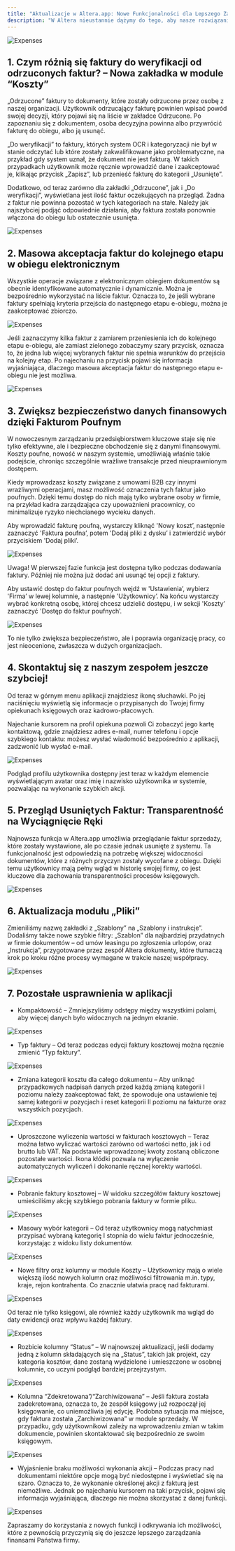 ```yaml
---
title: "Aktualizacje w Altera.app: Nowe Funkcjonalności dla Lepszego Zarządzania Fakturami"
description: "W Altera nieustannie dążymy do tego, aby nasze rozwiązania były nie tylko funkcjonalne, ale również intuicyjne, odpowiadając na dynamicznie zmieniające się potrzeby współczesnych przedsiębiorców. Ostatnie aktualizacje w naszej aplikacji wprowadzają szereg nowości, które usprawniają zarządzanie dokumentami oraz procesami księgowymi, zapewniając naszym użytkownikom jeszcze większą kontrolę i bezpieczeństwo ich danych finansowych."
---
```


<img alt="Expenses" src="/images/old/1AktualizacjewAltera.appNoweFunkcjonalnościdlaLepszegoZarządzaniaFakturami.png"/>

## 1. Czym różnią się faktury do weryfikacji od odrzuconych faktur? – Nowa zakładka w module “Koszty”

„Odrzucone” faktury to dokumenty, które zostały odrzucone przez osobę z naszej organizacji. Użytkownik odrzucający fakturę powinien wpisać powód swojej decyzji, który pojawi się na liście w zakładce Odrzucone. Po zapoznaniu się z dokumentem, osoba decyzyjna powinna albo przywrócić fakturę do obiegu, albo ją usunąć.

„Do weryfikacji” to faktury, których system OCR i kategoryzacji nie był w stanie odczytać lub które zostały zakwalifikowane jako problematyczne, na przykład gdy system uznał, że dokument nie jest fakturą. W takich przypadkach użytkownik może ręcznie wprowadzić dane i zaakceptować je, klikając przycisk „Zapisz”, lub przenieść fakturę do kategorii „Usunięte”.

Dodatkowo, od teraz zarówno dla zakładki „Odrzucone”, jak i „Do weryfikacji”, wyświetlana jest ilość faktur oczekujących na przegląd. Żadna z faktur nie powinna pozostać w tych kategoriach na stałe. Należy jak najszybciej podjąć odpowiednie działania, aby faktura została ponownie włączona do obiegu lub ostatecznie usunięta.

<img alt="Expenses" src="/images/old/2AktualizacjewAltera.appNoweFunkcjonalnościdlaLepszegoZarządzaniaFakturami.png"/>

## 2. Masowa akceptacja faktur do kolejnego etapu w obiegu elektronicznym

Wszystkie operacje związane z elektronicznym obiegiem dokumentów są obecnie identyfikowane automatycznie i dynamicznie. Można je bezpośrednio wykorzystać na liście faktur. Oznacza to, że jeśli wybrane faktury spełniają kryteria przejścia do następnego etapu e-obiegu, można je zaakceptować zbiorczo.

<img alt="Expenses" src="/images/old/3AktualizacjewAltera.appNoweFunkcjonalnościdlaLepszegoZarządzaniaFakturami.png"/>

Jeśli zaznaczymy kilka faktur z zamiarem przeniesienia ich do kolejnego etapu e-obiegu, ale zamiast zielonego zobaczymy szary przycisk, oznacza to, że jedna lub więcej wybranych faktur nie spełnia warunków do przejścia na kolejny etap. Po najechaniu na przycisk pojawi się informacja wyjaśniająca, dlaczego masowa akceptacja faktur do następnego etapu e-obiegu nie jest możliwa.

<img alt="Expenses" src="/images/old/4AktualizacjewAltera.appNoweFunkcjonalnościdlaLepszegoZarządzaniaFakturami.jpg"/>

## 3. Zwiększ bezpieczeństwo danych finansowych dzięki Fakturom Poufnym

W nowoczesnym zarządzaniu przedsiębiorstwem kluczowe staje się nie tylko efektywne, ale i bezpieczne obchodzenie się z danymi finansowymi. Koszty poufne, nowość w naszym systemie, umożliwiają właśnie takie podejście, chroniąc szczególnie wrażliwe transakcje przed nieuprawnionym dostępem.

Kiedy wprowadzasz koszty związane z umowami B2B czy innymi wrażliwymi operacjami, masz możliwość oznaczenia tych faktur jako poufnych. Dzięki temu dostęp do nich mają tylko wybrane osoby w firmie, na przykład kadra zarządzająca czy upoważnieni pracownicy, co minimalizuje ryzyko niechcianego wycieku danych.

Aby wprowadzić fakturę poufną, wystarczy kliknąć 'Nowy koszt’, następnie zaznaczyć 'Faktura poufna’, potem 'Dodaj pliki z dysku’ i zatwierdzić wybór przyciskiem 'Dodaj pliki’.

<img alt="Expenses" src="/images/old/5AktualizacjewAltera.appNoweFunkcjonalnościdlaLepszegoZarządzaniaFakturami.png"/>

Uwaga! W pierwszej fazie funkcja jest dostępna tylko podczas dodawania faktury. Później nie można już dodać ani usunąć tej opcji z faktury.

Aby ustawić dostęp do faktur poufnych wejdź w 'Ustawienia’, wybierz 'Firma’ w lewej kolumnie, a następnie 'Użytkownicy’. Na końcu wystarczy wybrać konkretną osobę, której chcesz udzielić dostępu, i w sekcji 'Koszty’ zaznaczyć 'Dostęp do faktur poufnych’.

<img alt="Expenses" src="/images/old/6AktualizacjewAltera.appNoweFunkcjonalnościdlaLepszegoZarządzaniaFakturami.png"/>

To nie tylko zwiększa bezpieczeństwo, ale i poprawia organizację pracy, co jest nieocenione, zwłaszcza w dużych organizacjach.

## 4. Skontaktuj się z naszym zespołem jeszcze szybciej!

Od teraz w górnym menu aplikacji znajdziesz ikonę słuchawki. Po jej naciśnięciu wyświetlą się informacje o przypisanych do Twojej firmy opiekunach księgowych oraz kadrowo-płacowych.



Najechanie kursorem na profil opiekuna pozwoli Ci zobaczyć jego kartę kontaktową, gdzie znajdziesz adres e-mail, numer telefonu i opcje szybkiego kontaktu: możesz wysłać wiadomość bezpośrednio z aplikacji, zadzwonić lub wysłać e-mail.

<img alt="Expenses" src="/images/old/7AktualizacjewAltera.appNoweFunkcjonalnościdlaLepszegoZarządzaniaFakturami.jpg"/>

Podgląd profilu użytkownika dostępny jest teraz w każdym elemencie wyświetlającym avatar oraz imię i nazwisko użytkownika w systemie, pozwalając na wykonanie szybkich akcji.

## 5. Przegląd Usuniętych Faktur: Transparentność na Wyciągnięcie Ręki

Najnowsza funkcja w Altera.app umożliwia przeglądanie faktur sprzedaży, które zostały wystawione, ale po czasie jednak usunięte z systemu. Ta funkcjonalność jest odpowiedzią na potrzebę większej widoczności dokumentów, które z różnych przyczyn zostały wycofane z obiegu. Dzięki temu użytkownicy mają pełny wgląd w historię swojej firmy, co jest kluczowe dla zachowania transparentności procesów księgowych.

<img alt="Expenses" src="/images/old/8AktualizacjewAltera.appNoweFunkcjonalnościdlaLepszegoZarządzaniaFakturami.png"/>

## 6. Aktualizacja modułu „Pliki”

Zmieniliśmy nazwę zakładki z „Szablony” na „Szablony i instrukcje”. Dodaliśmy także nowe szybkie filtry: „Szablon” dla najbardziej przydatnych w firmie dokumentów – od umów leasingu po zgłoszenia urlopów, oraz „Instrukcja”, przygotowane przez zespół Altera dokumenty, które tłumaczą krok po kroku różne procesy wymagane w trakcie naszej współpracy.

<img alt="Expenses" src="/images/old/9AktualizacjewAltera.appNoweFunkcjonalnościdlaLepszegoZarządzaniaFakturami.png"/>

## 7. Pozostałe usprawnienia w aplikacji

* Kompaktowość – Zmniejszyliśmy odstępy między wszystkimi polami, aby więcej danych było widocznych na jednym ekranie.

<img alt="Expenses" src="/images/old/10AktualizacjewAltera.appNoweFunkcjonalnościdlaLepszegoZarządzaniaFakturami.png"/>

* Typ faktury – Od teraz podczas edycji faktury kosztowej można ręcznie zmienić “Typ faktury”.

<img alt="Expenses" src="/images/old/11AktualizacjewAltera.appNoweFunkcjonalnościdlaLepszegoZarządzaniaFakturami.png"/>

* Zmiana kategorii kosztu dla całego dokumentu – Aby uniknąć przypadkowych nadpisań danych przed każdą zmianą kategorii I poziomu należy zaakceptować fakt, że spowoduje ona ustawienie tej samej kategorii w pozycjach i reset kategorii II poziomu na fakturze oraz wszystkich pozycjach.

<img alt="Expenses" src="/images/old/12AktualizacjewAltera.appNoweFunkcjonalnościdlaLepszegoZarządzaniaFakturami.png"/>

* Uproszczone wyliczenia wartości w fakturach kosztowych – Teraz można łatwo wyliczać wartości zarówno od wartości netto, jak i od brutto lub VAT. Na podstawie wprowadzonej kwoty zostaną obliczone pozostałe wartości. Ikona kłódki pozwala na wyłączenie automatycznych wyliczeń i dokonanie ręcznej korekty wartości.

<img alt="Expenses" src="/images/old/13AktualizacjewAltera.appNoweFunkcjonalnościdlaLepszegoZarządzaniaFakturami.png"/>

* Pobranie faktury kosztowej – W widoku szczegółów faktury kosztowej umieściliśmy akcję szybkiego pobrania faktury w formie pliku.

<img alt="Expenses" src="/images/old/14AktualizacjewAltera.appNoweFunkcjonalnościdlaLepszegoZarządzaniaFakturami.png"/>

* Masowy wybór kategorii – Od teraz użytkownicy mogą natychmiast przypisać wybraną kategorię I stopnia do wielu faktur jednocześnie, korzystając z widoku listy dokumentów.

<img alt="Expenses" src="/images/old/15AktualizacjewAltera.appNoweFunkcjonalnościdlaLepszegoZarządzaniaFakturami.png"/>

* Nowe filtry oraz kolumny w module Koszty – Użytkownicy mają o wiele większą ilość nowych kolumn oraz możliwości filtrowania m.in. typy, kraje, rejon kontrahenta. Co znacznie ułatwia pracę nad fakturami.

<img alt="Expenses" src="/images/old/16AktualizacjewAltera.appNoweFunkcjonalnościdlaLepszegoZarządzaniaFakturami.png"/>

Od teraz nie tylko księgowi, ale również każdy użytkownik ma wgląd do daty ewidencji oraz wpływu każdej faktury.

<img alt="Expenses" src="/images/old/17AktualizacjewAltera.appNoweFunkcjonalnościdlaLepszegoZarządzaniaFakturami.png"/>

* Rozbicie kolumny “Status” – W najnowszej aktualizacji, jeśli dodamy jedną z kolumn składających się na „Status”, takich jak projekt, czy kategoria kosztów, dane zostaną wydzielone i umieszczone w osobnej kolumnie, co uczyni podgląd bardziej przejrzystym.

<img alt="Expenses" src="/images/old/18AktualizacjewAltera.appNoweFunkcjonalnościdlaLepszegoZarządzaniaFakturami.png"/>

* Kolumna “Zdekretowana”/“Zarchiwizowana” – Jeśli faktura została zadekretowana, oznacza to, że zespół księgowy już rozpoczął jej księgowanie, co uniemożliwia jej edycję. Podobna sytuacja ma miejsce, gdy faktura została „Zarchiwizowana” w module sprzedaży. W przypadku, gdy użytkownikowi zależy na wprowadzeniu zmian w takim dokumencie, powinien skontaktować się bezpośrednio ze swoim księgowym.

<img alt="Expenses" src="/images/old/19AktualizacjewAltera.appNoweFunkcjonalnościdlaLepszegoZarządzaniaFakturami.png"/>

* Wyjaśnienie braku możliwości wykonania akcji – Podczas pracy nad dokumentami niektóre opcje mogą być niedostępne i wyświetlać się na szaro. Oznacza to, że wykonanie określonej akcji z fakturą jest niemożliwe. Jednak po najechaniu kursorem na taki przycisk, pojawi się informacja wyjaśniająca, dlaczego nie można skorzystać z danej funkcji.

<img alt="Expenses" src="/images/old/20AktualizacjewAltera.appNoweFunkcjonalnościdlaLepszegoZarządzaniaFakturami.jpg"/>

Zapraszamy do korzystania z nowych funkcji i odkrywania ich możliwości, które z pewnością przyczynią się do jeszcze lepszego zarządzania finansami Państwa firmy.